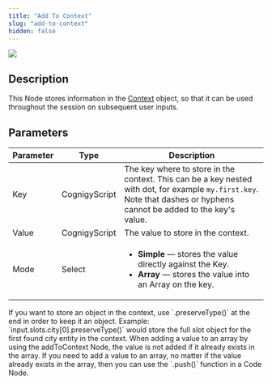 ```yaml
---
title: "Add To Context"
slug: "add-to-context"
hidden: false
---
```


<Frame>
  <img class="image-center" src="/_assets/ai/develop/node-reference/logic/add-to-context.png" style={{ width: 'auto' }} />
</Frame>

## Description

This Node stores information in the [Context](/ai/agents/develop/ai-agent-memory/context) object, so that it can be used throughout the session on subsequent user inputs. 

## Parameters

| Parameter | Type          | Description                                                                                                                                                           |
|-----------|---------------|-----------------------------------------------------------------------------------------------------------------------------------------------------------------------|
| Key       | CognigyScript | The key where to store in the context. This can be a key nested with dot, for example `my.first.key`. Note that dashes or hyphens cannot be added to the key's value. |
| Value     | CognigyScript | The value to store in the context.                                                                                                                                    |
| Mode      | Select        | <ul><li>**Simple** — stores the value directly against the Key.</li><li>**Array** — stores the value into an Array on the key.</li></ul>                              |

<AccordionGroup>
  <Accordion title="Storing an Object">
    If you want to store an object in the context, use `.preserveType()` at the end in order to keep it an object. Example: `input.slots.city[0].preserveType()` would store the full slot object for the first found city entity in the context.
  </Accordion>

  <Accordion title="Adding a Value to an Array Only Contains Unique Values">
    When adding a value to an array by using the addToContext Node, the value is not added if it already exists in the array. If you need to add a value to an array, no matter if the value already exists in the array, then you can use the `.push()` function in a Code Node.
  </Accordion>
</AccordionGroup>
